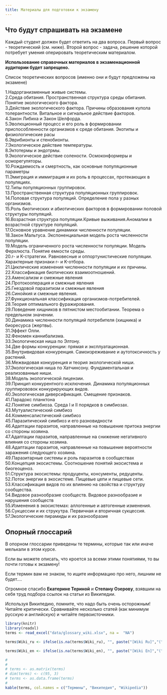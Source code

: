 ```yaml
---
title: Материалы для подготовки к экзамену
---
```


## Что будут спрашивать на экзамене

Каждый студент должен будет ответить на два вопроса. Первый вопрос - теоретический (см. ниже). Второй вопрос - задача, решение которой потребует умения оперировать теоретическим материалом.


**Использование справочных материалов в экзаменационной аудитории будет запрещено.**  

Список теоретических вопросов (именно они и будут предложены на экзамене)

<!-- **Восклицательным знаком (!) помечены те вопросы, ответы на которые были даны на семинарах или в литературе, рекомендованной для самостоятельного изучения (самостоятельные работы №№ 1, 2)** -->

<!-- 1.Надорганизменные живые системы.      -->
<!-- 2.Среда обитания. Пространственная структура среды обитания. Понятие экологического фактора.      -->
<!-- 3.Действие экологического фактора. Причины образования купола толерантности. Витальное и сигнальное действие факторов.     -->
<!-- 4.Закон Либиха и Закон Шелфорда.                      -->
<!-- 5!.Эволюционный процесс и его роль в формировании приспособленности организмов к среде обитания. Экотипы и физиологические расы                        -->
<!-- 6.Эврибионты и стенобионты.                           -->
<!-- 7!.Изменение реакции организмов на действие экологического фактора в пространстве и времени. Ритмы в активности организмов: Циркадные и лунные ритмы.                      -->
<!-- 8.Классификации экологических факторов.                 -->
<!-- 9!.Экологическое действие света (фотопериодизм)      -->
<!-- 10!.Экологическое действие света (сциофиты и гелиофиты)                   -->
<!-- 11!.Экологическое действие температуры.                     -->
<!-- 12.Эктотермы и эндотрмы. Правило суммы эффективных температур.                     -->
<!-- 13.Экологическое действие солености. Осмоконформеры и осморегуляторы.                       -->
<!-- 14.Ресурсы и их отличие от других факторов среды.                      -->
<!-- 15.Унитарные и модулярные организмы и особенности их связи с окружающей средой.                       -->
<!-- 16.Методы определения численности популяционных группировок.            -->
<!-- 17.Рождаемость и смертность, как основные популяционные параметры               -->
<!-- 18.Эмиграция и иммиграция и их роль в процессах, протекающих в популяциях.                   -->
<!-- 19.Типы популяционных группировок.               -->
<!-- 20.Пространственная структура популяционных группировок.              -->
<!-- 21.Половая структура популяций. Определение пола у разных организмов.                -->
<!-- 22.Роль биотических и абиотических факторов в формировании половой структуры популяций.          -->
<!-- 23.Циклические изменения в половой структуре популяций.               -->
<!-- 24.Возрастная структура популяции.Кривые выживания.Аномалии в возрастной структуре популяций.               -->
<!-- 25.Основное уравнение динамики численности популяции.               -->
<!-- 26.Закон Мальтуса. Экспоненциальная модель роста численности популяции.               -->
<!-- 27.Модель ограниченного роста численности популяции. Модель Ферхлюста. Понятие емкости среды. Динамика первого и второго порядка.               -->
<!-- 28.r- и K-стратегии. Равновесные и оппортунистические популяции. Характерные признаки r- и K-отбора.               -->
<!-- 29.Классификация стратегий видов Раменского-Грайма               -->
<!-- 30.Циклические изменения численности популяции и их причины.               -->
<!-- 31.Классификация симфизиологичских связей               -->
<!-- 32.Классификация взаимоотношений по результату взаимодействий.               -->
<!-- 33.Аменсализм и смежные явления               -->
<!-- 34.Протокооперация и смежные явления               -->
<!-- 35.Гнездовой паразитизм и смежные явления               -->
<!-- 36.Cинойкия и смежные явления.               -->
<!-- 37.Функциональная классификация организмов-потребителей.               -->
<!-- 38.Теория оптимального фуражирования.               -->
<!-- 39.Поведение хищников в пятнистом местообитании. Теорема о предельном значении.               -->
<!-- 40.Динамика численности популяций потребителя (хищника) и биоресурса (жертвы).               -->
<!-- 41.Эффект Олли.               -->
<!-- 42.Феномен каннибализма.               -->
<!-- 43.Экологическая ниша по Элтону. Гильдии.               -->
<!-- 44.Две формы конкуренции: прямая и эксплуатационная.               -->
<!-- 45.Внутривидовая конкуренция. Самоизреживание и аутотоксичность у растений.               -->
<!-- 46.Межвидовая конкуренция и теория экологической ниши.               -->
<!-- 47.Экологическая ниша по Хатчинсону. Фундаментальная и реализованные ниши.               -->
<!-- 48.Модель экологической лицензии.               -->
<!-- 49.Принцип конкурентного исключения. Динамика популяций конкурирующих видов.               -->
<!-- 50.Особенности конкурентных взаимоотношений в растительных сообществах               -->
<!-- 51.Экологическая диверсификация. Смещение признаков.               -->
<!-- 52.Парадокс планктона               -->
<!-- 53.Влияние межвидовой и внутривидовой конкуренции на место видов в экосистеме.               -->
<!-- 54.Понятие симбиоза. Среда I и II порядков в симбиозах.               -->
<!-- 55.Стратегии симбионтов и хозяев в становлении разных типов симбиозов.               -->
<!-- 56.Мутуалистический симбиоз               -->
<!-- 57.Комменсалистический симбиоз               -->
<!-- 58.Паразитический симбиоз и его разновидности               -->
<!-- 59.Адаптации паразитов, направленные на повышение притока энергии со стороны хозяина.               -->
<!-- 60.Адаптации паразитов, направленные на снижение негативного влияния со стороны хозяина.               -->
<!-- 61.Адаптации паразитов, направленные на повышение вероятности заражения следующего хозяина.               -->
<!-- 62.Паразитарные системы и роль паразитов в сообществах               -->
<!-- 63.Концепция экосистемы. Соотношение понятий экосистема и биогеоценоз.               -->
<!-- 64!.Автотрофный и гетеротрофный компоненты экосистемы, их пространственное и временнóе разделение.               -->
<!-- 65.Структура экосистемы: продуценты, консументы, редуценты.               -->
<!-- 66.Поток энергии в экосистеме. Пищевые цепи и пищевые сети.               -->
<!-- 67!.Биогеохимические циклы (на примере цикла углерода). Обменный и резервный фонды биогеохимических циклов.               -->
<!-- 68.Классификация видов по их влиянию на свойства и структуру сообщества.               -->
<!-- 69.Видовое разнообразие сообществ. Видовое разнообразие и нарушения сообществ               -->
<!-- 70!.Изменения в экосистемах: аллогенные и автогенные изменения.               -->
<!-- 71!.Cукцессии и их струкутра. Первичная и вторичная сукцессия.               -->
<!-- 72!.Флуктуации и их разнообразие.               -->
<!-- 73.Экосистемный и популяционный подход в экологии.               -->
<!-- 74!.Экологические ниши в растительном мире               -->
<!-- 75!.Жизненные формы животных и растений. Жизненные формы по Раункиеру.               -->
<!-- 76.В чём сходство и в чём различие понятий «хищник», «детритофаг» и «редуцент»?               -->
<!-- 77.Автотрофные и гетеротрофные экосистемы.               -->
<!-- 78.Гетеротрофные антропогенные экосистемы               -->
<!-- 79!.Биологическая продуктивность экосистем               -->
<!-- 80!.Круговороты органического вещества в водных и наземных экосистемах               -->
<!-- 81.Экологические пирамиды и их разнообразие               -->
<!-- 82!.Агроэкосистемы и их отличия от естественных фотоавтотрофных экосистем.               -->
<!-- 83.Эксперимент «Биосфера 2» и причины его остановки.               -->
<!-- 84.Суть и критика теории «Моноклимакса» Ф. Клеменса               -->
<!-- 85.Адвентивные и инвазионные виды               -->
<!-- 86!.Основные биомы суши, их площадь и продуктивность.               -->



<!-- Список вопросов для биотехнологов -->

1.Надорганизменные живые системы.    
2.Среда обитания. Пространственная структура среды обитания. Понятие экологического фактора.   
3.Действие экологического фактора. Причины образования купола толерантности. Витальное и сигнальное действие факторов.   
4.Закон Либиха и Закон Шелфорда.   
5.Эволюционный процесс и его роль в формировании приспособленности организмов к среде обитания. Экотипы и физиологические расы    
6.Эврибионты и стенобионты.    
7.Экологическое действие температуры.    
8.Эктотермы и эндотрмы.    
9.Экологическое действие солености. Осмоконформеры и осморегуляторы.    
10.Рождаемость и смертность, как основные популяционные параметры    
11.Эмиграция и иммиграция и их роль в процессах, протекающих в популяциях.   
12.Типы популяционных группировок.   
13.Пространственная структура популяционных группировок.   
14.Половая структура популяций. Определение пола у разных организмов.   
15.Роль биотических и абиотических факторов в формировании половой структуры популяций.   
16.Возрастная структура популяции.Кривые выживания.Аномалии в возрастной структуре популяций.   
17.Основное уравнение динамики численности популяции.    
18.Закон Мальтуса. Экспоненциальная модель роста численности популяции.    
19.Модель ограниченного роста численности популяции. Модель Ферхлюста. Понятие емкости среды.  
20.r- и K-стратегии. Равновесные и оппортунистические популяции. Характерные признаки r- и K-отбора.    
21.Циклические изменения численности популяции и их причины.    
22.Классификация биотических взаимоотношений.    
23.Аменсализм и смежные явления    
24.Протокооперация и смежные явления    
25.Гнездовой паразитизм и смежные явления     
26.Cинойкия и смежные явления.       
27.Функциональная классификация организмов-потребителей.    
28.Теория оптимального фуражирования.     
29.Поведение хищников в пятнистом местообитании. Теорема о предельном значении.    
30.Динамика численности популяций потребителя (хищника) и биоресурса (жертвы).    
31.Эффект Олли.     
32.Феномен каннибализма.     
33.Экологическая ниша по Элтону.     
34.Две формы конкуренции: прямая и эксплуатационная.     
35.Внутривидовая конкуренция. Самоизреживание и аутотоксичность у растений.    
36.Межвидовая конкуренция и теория экологической ниши.     
37.Экологическая ниша по Хатчинсону. Фундаментальная и реализованные ниши.    
38.Модель экологической лицензии.      
39.Принцип конкурентного исключения. Динамика популяционных группирововок конкурирующих видов.    
40.Экологическая диверсификация. Смещение признаков.    
41.Парадокс планктона    
42.Понятие симбиоза. Среда I и II порядков в симбиозах.    
43.Мутуалистический симбиоз   
44.Комменсалистический симбиоз    
45.Паразитический симбиоз и его разновидности    
46.Адаптации паразитов, направленные на повышение притока энергии со стороны хозяина.    
47.Адаптации паразитов, направленные на снижение негативного влияния со стороны хозяина.    
48.Адаптации паразитов, направленные на повышение вероятности заражения следующего хозяина.    
49.Паразитарные системы и роль паразитов в сообществах    
50.Концепция экосистемы. Соотношение понятий экосистема и биогеоценоз.    
51.Структура экосистемы: продуценты, консументы, редуценты.     
52.Поток энергии в экосистеме. Пищевые цепи и пищевые сети.    
53.Классификация видов по их влиянию на свойства и структуру сообщества.    
54.Видовое разнообразие сообществ. Видовое разнообразие и нарушения сообществ    
55.Изменения в экосистемах: аллогенные и автогенные изменения.    
56.Cукцессии и их струкутра. Первичная и вторичная сукцессия.    
57.Экологические пирамиды и их разнообразие     







## Опорный глоссарий {.smaller}

В опорном глоссарии приведены те термины, которые так или иначе мелькали в этом курсе. 

Если вы можете описать, что кроется за всеми этими понятиями, то вы почти готовы к экзамену!

Если термин вам не знаком, то ищите информацию про него, лишним не будет....

Огромное спасибо **Екатерине Териной** и **Степану Озерову**, взявшим на себя труд подбора ссылок на статьи из Википедии.

Используя Википедию, помните, что надо быть очень осторожным! Читайте критически. Сравнивайте несколько статей (как минимум русскую и английскую) и читайте первоисточники. 

```r
library(knitr)
library(readxl)
terms <- read_excel("data/glossary_wiki.xlsx", na =  "NA")

terms$Wiki_ru <- ifelse(is.na(terms$Wiki_ru), "", paste("[Wiki Ru]","(",terms$Wiki_ru,")", sep = ""))

terms$Wiki_en <- ifelse(is.na(terms$Wiki_en), "", paste("[Wiki En]","(",terms$Wiki_en,")", sep = ""))

# 
# 
# terms <- as.matrix(terms)
# dim(terms) <- c(95, 3)
# terms <- as.data.frame(terms)
# 
kable(terms, col.names = c("Термины", "Википедия", "Wikipedia"))
```


<!-- ```{r, echo=FALSE, message=FALSE} -->
<!-- library(readxl) -->
<!-- library(dplyr) -->

<!-- # exam_date <- "17 мая 1" -->
<!-- exam_date <- "17 мая 2" -->

<!-- students <- read_excel("data/Exam_2021_biotech_schedule.xlsx") -->

<!-- group <- students %>% filter(Date == exam_date) -->

<!-- files <- list.files("data/Bilets") -->

<!-- files_sample <- sample(files, nrow(group)) -->

<!-- task <- data.frame(Name = paste(group$Name), Link = paste("[Задача](data/Bilets/",files_sample,")", sep = "")) -->


<!-- ``` -->


<!-- ## Вопросы для экзамена -->

<!-- ```{r, echo=FALSE, message=FALSE} -->
<!-- kable(task, col.names = c("Ф.И.", "Задача для экзамена")) -->
<!-- ``` -->


